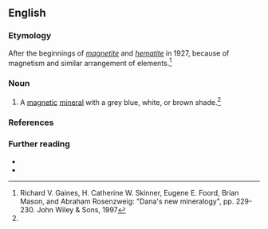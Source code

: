 ==English==

===Etymology===
After the beginnings of ''[[magnetite]]'' and ''[[hematite]]'' in 1927, because of magnetism and similar arrangement of elements.<ref name="New Dana">Richard V. Gaines, H. Catherine W. Skinner, Eugene E. Foord, Brian Mason, and Abraham Rosenzweig: "Dana's new mineralogy", pp. 229-230. John Wiley & Sons, 1997</ref>

===Noun===
{{en-noun|-}}

# {{lb|en|mineral}} A [[magnetic]] [[mineral]] with a grey blue, white, or brown shade.<ref name="New Dana"/>

===References===
<references/>

===Further reading===
* {{R:WebMineral}}
* {{R:mindat}}
{{projectlinks
|pedia
|page1=Maghemite
}}